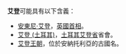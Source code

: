 '''艾登'''可能具有以下含義：

*[[安東尼·艾登|安東尼·艾登]]，[[英國首相|英國首相]]。
*[[艾登_(土耳其)|艾登 (土耳其)]]，[[土耳其|土耳其]][[艾登省|艾登省]]省會。
*[[艾登王朝|艾登王朝]]，位於安納托利亞的古國名。

{{disambig|H|Cat=二字译名消歧义}}
